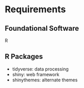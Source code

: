 # Requirements

## Foundational Software

R

## R Packages
- tidyverse: data processing
- shiny:  web framework 
- shinythemes: alternate themes
